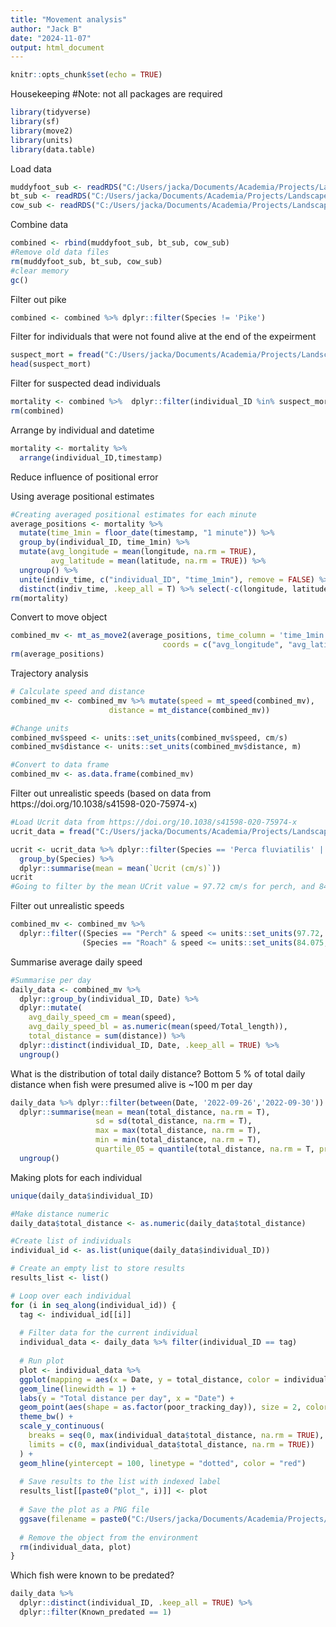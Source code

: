 ```yaml
---
title: "Movement analysis"
author: "Jack B"
date: "2024-11-07"
output: html_document
---
```


```r
knitr::opts_chunk$set(echo = TRUE)
```

Housekeeping #Note: not all packages are required
```r
library(tidyverse)
library(sf)
library(move2)
library(units)
library(data.table)
```


Load data
```r
muddyfoot_sub <- readRDS("C:/Users/jacka/Documents/Academia/Projects/Landscape of fear - personality - Jack/Mortality/03_muddyfoot_sub.rds")
bt_sub <- readRDS("C:/Users/jacka/Documents/Academia/Projects/Landscape of fear - personality - Jack/Mortality/03_lake_BT_sub.rds")
cow_sub <- readRDS("C:/Users/jacka/Documents/Academia/Projects/Landscape of fear - personality - Jack/Mortality/03_lake_cow_sub.rds")
```

Combine data
```r
combined <- rbind(muddyfoot_sub, bt_sub, cow_sub)
#Remove old data files
rm(muddyfoot_sub, bt_sub, cow_sub)
#clear memory
gc()
```

Filter out pike
```r
combined <- combined %>% dplyr::filter(Species != 'Pike') 
```

Filter for individuals that were not found alive at the end of the expeirment
```r
suspect_mort = fread("C:/Users/jacka/Documents/Academia/Projects/Landscape of fear - personality - Jack/Mortality/suspected_mortality.csv", header = TRUE)
head(suspect_mort)
```

Filter for  suspected dead individuals
```r
mortality <- combined %>%  dplyr::filter(individual_ID %in% suspect_mort$individual_ID)
rm(combined)
```

Arrange by individual and datetime
```r
mortality <- mortality %>%
  arrange(individual_ID,timestamp)
```


Reduce influence of positional error

Using average positional estimates
```r
#Creating averaged positional estimates for each minute
average_positions <- mortality %>%
  mutate(time_1min = floor_date(timestamp, "1 minute")) %>% 
  group_by(individual_ID, time_1min) %>%
  mutate(avg_longitude = mean(longitude, na.rm = TRUE),
         avg_latitude = mean(latitude, na.rm = TRUE)) %>% 
  ungroup() %>%
  unite(indiv_time, c("individual_ID", "time_1min"), remove = FALSE) %>%
  distinct(indiv_time, .keep_all = T) %>% select(-c(longitude, latitude))
rm(mortality)
```

Convert to move object
```r
combined_mv <- mt_as_move2(average_positions, time_column = 'time_1min', track_id_column = 'individual_ID',
                                  coords = c("avg_longitude", "avg_latitude")) %>% sf::st_set_crs(4326) %>% st_transform(32634)
rm(average_positions)
```


Trajectory analysis
```r
# Calculate speed and distance
combined_mv <- combined_mv %>% mutate(speed = mt_speed(combined_mv),
                      distance = mt_distance(combined_mv))

#Change units
combined_mv$speed <- units::set_units(combined_mv$speed, cm/s)
combined_mv$distance <- units::set_units(combined_mv$distance, m)

#Convert to data frame
combined_mv <- as.data.frame(combined_mv)
```

Filter out unrealistic speeds (based on data from https://doi.org/10.1038/s41598-020-75974-x)
```r
#Load Ucrit data from https://doi.org/10.1038/s41598-020-75974-x
ucrit_data = fread("C:/Users/jacka/Documents/Academia/Projects/Landscape of fear - personality - Jack/data/ucrit_data.csv", header = TRUE)

ucrit <- ucrit_data %>% dplyr::filter(Species == 'Perca fluviatilis' | Species == 'Rutilus rutilus') %>% 
  group_by(Species) %>%
  dplyr::summarise(mean = mean(`Ucrit (cm/s)`))
ucrit
#Going to filter by the mean UCrit value = 97.72 cm/s for perch, and 84.075 cm/s for roach
```

Filter out unrealistic speeds
```r
combined_mv <- combined_mv %>% 
  dplyr::filter((Species == "Perch" & speed <= units::set_units(97.72, "cm/s")) |
                (Species == "Roach" & speed <= units::set_units(84.075, "cm/s")))
```


Summarise average daily speed
```r
#Summarise per day
daily_data <- combined_mv %>%
  dplyr::group_by(individual_ID, Date) %>%
  dplyr::mutate(
    avg_daily_speed_cm = mean(speed),
    avg_daily_speed_bl = as.numeric(mean(speed/Total_length)),
    total_distance = sum(distance)) %>% 
  dplyr::distinct(individual_ID, Date, .keep_all = TRUE) %>%
  ungroup()
```

What is the distribution of total daily distance? Bottom 5 % of total daily distance when fish were presumed alive is ~100 m per day
```r
daily_data %>% dplyr::filter(between(Date, '2022-09-26','2022-09-30')) %>% #first five days of tracking that is consistent between lakes
  dplyr::summarise(mean = mean(total_distance, na.rm = T),
                   sd = sd(total_distance, na.rm = T),
                   max = max(total_distance, na.rm = T),
                   min = min(total_distance, na.rm = T),
                   quartile_05 = quantile(total_distance, na.rm = T, probs = c(0.05))) %>%
  ungroup()
```

Making plots for each individual
```r
unique(daily_data$individual_ID)

#Make distance numeric 
daily_data$total_distance <- as.numeric(daily_data$total_distance)

#Create list of individuals
individual_id <- as.list(unique(daily_data$individual_ID))

# Create an empty list to store results
results_list <- list()

# Loop over each individual
for (i in seq_along(individual_id)) {
  tag <- individual_id[[i]]
  
  # Filter data for the current individual
  individual_data <- daily_data %>% filter(individual_ID == tag)
  
  # Run plot
  plot <- individual_data %>%
  ggplot(mapping = aes(x = Date, y = total_distance, color = individual_ID)) +
  geom_line(linewidth = 1) + 
  labs(y = "Total distance per day", x = "Date") +
  geom_point(aes(shape = as.factor(poor_tracking_day)), size = 2, color = 'black') +
  theme_bw() +
  scale_y_continuous(
    breaks = seq(0, max(individual_data$total_distance, na.rm = TRUE), by = 200),
    limits = c(0, max(individual_data$total_distance, na.rm = TRUE))
  ) +
  geom_hline(yintercept = 100, linetype = "dotted", color = "red")
  
  # Save results to the list with indexed label
  results_list[[paste0("plot_", i)]] <- plot
  
  # Save the plot as a PNG file
  ggsave(filename = paste0("C:/Users/jacka/Documents/Academia/Projects/Landscape of fear - personality - Jack/Mortality/Plots/", tag, ".png"), plot = plot)
  
  # Remove the object from the environment
  rm(individual_data, plot)
}
```

Which fish were known to be predated?
```r
daily_data %>%
  dplyr::distinct(individual_ID, .keep_all = TRUE) %>%
  dplyr::filter(Known_predated == 1)
```


